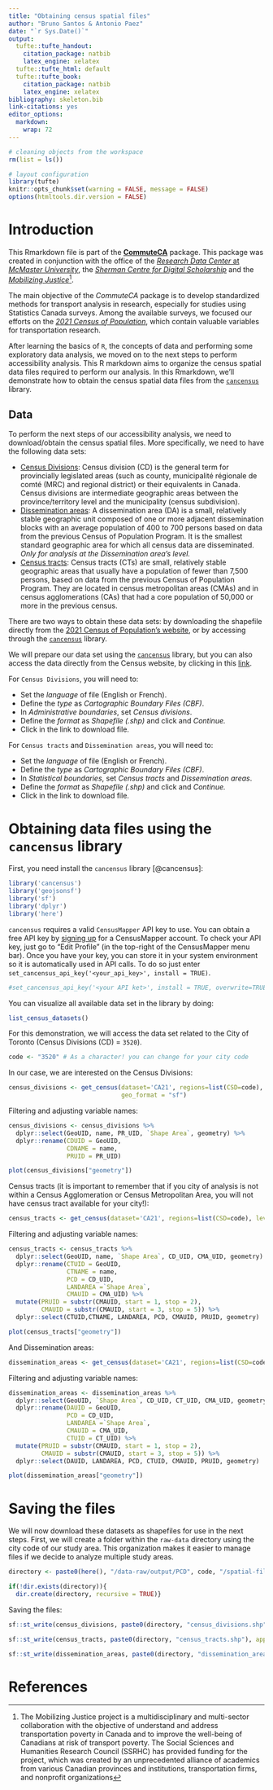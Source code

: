 ```yaml
---
title: "Obtaining census spatial files"
author: "Bruno Santos & Antonio Paez"
date: "`r Sys.Date()`"
output:
  tufte::tufte_handout:
    citation_package: natbib
    latex_engine: xelatex
  tufte::tufte_html: default
  tufte::tufte_book:
    citation_package: natbib
    latex_engine: xelatex
bibliography: skeleton.bib
link-citations: yes
editor_options: 
  markdown: 
    wrap: 72
---
```


```r
# cleaning objects from the workspace 
rm(list = ls())
```

```r
# layout configuration 
library(tufte)
knitr::opts_chunk$set(warning = FALSE, message = FALSE)
options(htmltools.dir.version = FALSE)
```

# Introduction

This Rmarkdown file is part of the
[**CommuteCA**](https://github.com/dias-bruno/CommuteCA) package. This
package was created in conjunction with the office of the [*Research
Data Center* at *McMaster University*](https://rdc.mcmaster.ca/), the
[*Sherman Centre for Digital Scholarship*](https://scds.ca/) and the
[*Mobilizing Justice*](https://mobilizingjustice.ca/)[^1].

[^1]: The Mobilizing Justice project is a multidisciplinary and
    multi-sector collaboration with the objective of understand and
    address transportation poverty in Canada and to improve the
    well-being of Canadians at risk of transport poverty. The Social
    Sciences and Humanities Research Council (SSRHC) has provided
    funding for the project, which was created by an unprecedented
    alliance of academics from various Canadian provinces and
    institutions, transportation firms, and nonprofit organizations

The main objective of the *CommuteCA* package is to develop standardized
methods for transport analysis in research, especially for studies using
Statistics Canada surveys. Among the available surveys, we focused our
efforts on the [*2021 Census of
Population*](https://www12.statcan.gc.ca/census-recensement/index-eng.cfm),
which contain valuable variables for transportation research.

After learning the basics of `R`, the concepts of data and performing
some exploratory data analysis, we moved on to the next steps to perform
accessibility analysis. This R markdown aims to organize the census
spatial data files required to perform our analysis. In this Rmarkdown,
we'll demonstrate how to obtain the census spatial data files from the
[`cancensus`](https://mountainmath.github.io/cancensus/) library.

## Data

To perform the next steps of our accessibility analysis, we need to
download/obtain the census spatial files. More specifically, we need to
have the following data sets:

-   [Census
    Divisions](https://www12.statcan.gc.ca/census-recensement/2021/ref/dict/az/Definition-eng.cfm?ID=geo008):
    Census division (CD) is the general term for provincially legislated
    areas (such as county, municipalité régionale de comté (MRC) and
    regional district) or their equivalents in Canada. Census divisions
    are intermediate geographic areas between the province/territory
    level and the municipality (census subdivision).
-   [Dissemination
    areas](https://www12.statcan.gc.ca/census-recensement/2021/ref/dict/az/definition-eng.cfm?ID=geo021):
    A dissemination area (DA) is a small, relatively stable geographic
    unit composed of one or more adjacent dissemination blocks with an
    average population of 400 to 700 persons based on data from the
    previous Census of Population Program. It is the smallest standard
    geographic area for which all census data are disseminated. *Only
    for analysis at the Dissemination area's level.*
-   [Census
    tracts](https://www12.statcan.gc.ca/census-recensement/2021/ref/dict/az/Definition-eng.cfm?ID=geo013):
    Census tracts (CTs) are small, relatively stable geographic areas
    that usually have a population of fewer than 7,500 persons, based on
    data from the previous Census of Population Program. They are
    located in census metropolitan areas (CMAs) and in census
    agglomerations (CAs) that had a core population of 50,000 or more in
    the previous census.

There are two ways to obtain these data sets: by downloading the
shapefile directly from the [2021 Census of Population's
website](https://www12.statcan.gc.ca/census-recensement/2021/geo/sip-pis/boundary-limites/index2021-eng.cfm?year=21),
or by accessing through the
[`cancensus`](https://mountainmath.github.io/cancensus/) library.

We will prepare our data set using the
[`cancensus`](https://mountainmath.github.io/cancensus/) library, but
you can also access the data directly from the Census website, by
clicking in this
[link](https://www12.statcan.gc.ca/census-recensement/2021/geo/sip-pis/boundary-limites/index2021-eng.cfm?year=21).

For `Census Divisions`, you will need to:

-   Set the *language* of file (English or French).
-   Define the *type* as *Cartographic Boundary Files (CBF)*.\
-   In *Administrative boundaries*, set *Census divisions*.
-   Define the *format* as *Shapefile (.shp)* and click and *Continue.*
-   Click in the link to download file.

For `Census tracts` and `Dissemination areas`, you will need to:

-   Set the *language* of file (English or French).
-   Define the *type* as *Cartographic Boundary Files (CBF)*.\
-   In *Statistical boundaries*, set *Census tracts* and *Dissemination
    areas*.
-   Define the *format* as *Shapefile (.shp)* and click and *Continue.*
-   Click in the link to download file.

# Obtaining data files using the `cancensus` library

First, you need install the `cancensus` library [@cancensus]:

```r
library('cancensus')
library('geojsonsf')
library('sf')
library('dplyr')
library('here')
```

`cancensus` requires a valid `CensusMapper` API key to use. You can
obtain a free API key by [signing
up](https://censusmapper.ca/users/sign_up) for a CensusMapper account.
To check your API key, just go to “Edit Profile” (in the top-right of
the CensusMapper menu bar). Once you have your key, you can store it in
your system environment so it is automatically used in API calls. To do
so just enter `set_cancensus_api_key('<your_api_key>', install = TRUE)`.

```r
#set_cancensus_api_key('<your API ket>', install = TRUE, overwrite=TRUE)
```

You can visualize all available data set in the library by doing:

```r
list_census_datasets()
```

For this demonstration, we will access the data set related to the City
of Toronto (Census Divisions (CD) = `3520`).

```r
code <- "3520" # As a character! you can change for your city code
```

In our case, we are interested on the Census Divisions:

```r
census_divisions <- get_census(dataset='CA21', regions=list(CSD=code), level='CSD', 
                               geo_format = "sf")
```

Filtering and adjusting variable names:

```r
census_divisions <- census_divisions %>% 
  dplyr::select(GeoUID, name, PR_UID, `Shape Area`, geometry) %>% 
  dplyr::rename(CDUID = GeoUID, 
                CDNAME = name,
                PRUID = PR_UID)
```

```r
plot(census_divisions["geometry"])
```

Census tracts (it is important to remember that if you city of analysis
is not within a Census Agglomeration or Census Metropolitan Area, you
will not have census tract available for your city!):

```r
census_tracts <- get_census(dataset='CA21', regions=list(CSD=code), level='CT', geo_format = "sf")
```

Filtering and adjusting variable names:

```r
census_tracts <- census_tracts %>% 
  dplyr::select(GeoUID, name, `Shape Area`, CD_UID, CMA_UID, geometry) %>% 
  dplyr::rename(CTUID = GeoUID, 
                CTNAME = name,
                PCD = CD_UID,
                LANDAREA =`Shape Area`,
                CMAUID = CMA_UID) %>% 
  mutate(PRUID = substr(CMAUID, start = 1, stop = 2),
         CMAUID = substr(CMAUID, start = 3, stop = 5)) %>% 
  dplyr::select(CTUID,CTNAME, LANDAREA, PCD, CMAUID, PRUID, geometry)
```

```r
plot(census_tracts["geometry"])
```

And Dissemination areas:

```r
dissemination_areas <- get_census(dataset='CA21', regions=list(CSD=code), level='DA', geo_format = "sf")
```

Filtering and adjusting variable names:

```r
dissemination_areas <- dissemination_areas %>% 
  dplyr::select(GeoUID, `Shape Area`, CD_UID, CT_UID, CMA_UID, geometry) %>% 
  dplyr::rename(DAUID = GeoUID, 
                PCD = CD_UID,
                LANDAREA =`Shape Area`,
                CMAUID = CMA_UID,
                CTUID = CT_UID) %>% 
  mutate(PRUID = substr(CMAUID, start = 1, stop = 2),
         CMAUID = substr(CMAUID, start = 3, stop = 5)) %>% 
  dplyr::select(DAUID, LANDAREA, PCD, CTUID, CMAUID, PRUID, geometry)
```

```r
plot(dissemination_areas["geometry"])
```

# Saving the files

We will now download these datasets as shapefiles for use in the next
steps. First, we will create a folder within the `raw-data` directory
using the city code of our study area. This organization makes it easier
to manage files if we decide to analyze multiple study areas.

```r
directory <- paste0(here(), "/data-raw/output/PCD", code, "/spatial-files/")

if(!dir.exists(directory)){
  dir.create(directory, recursive = TRUE)}
```

Saving the files:

```r
sf::st_write(census_divisions, paste0(directory, "census_divisions.shp"), append=FALSE)

sf::st_write(census_tracts, paste0(directory, "census_tracts.shp"), append=FALSE)

sf::st_write(dissemination_areas, paste0(directory, "dissemination_areas.shp"), append=FALSE)
```

# References {#references .unnumbered}
